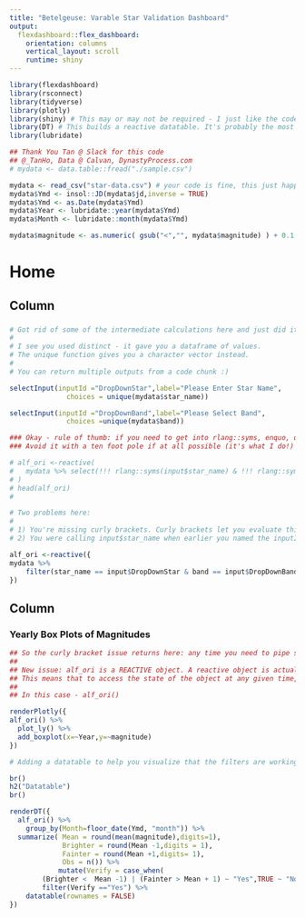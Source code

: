 ---
title: "Betelgeuse: Varable Star Validation Dashboard"
output: 
  flexdashboard::flex_dashboard:
    orientation: columns
    vertical_layout: scroll
    runtime: shiny
---

```{r global, include=FALSE}
library(flexdashboard)
library(rsconnect)
library(tidyverse)
library(plotly)
library(shiny) # This may or may not be required - I just like the code autocomplete
library(DT) # This builds a reactive datatable. It's probably the most common HTML table package.
library(lubridate)
```

```{r}
## Thank You Tan @ Slack for this code
## @_TanHo, Data @ Calvan, DynastyProcess.com
# mydata <- data.table::fread("./sample.csv")

mydata <- read_csv("star-data.csv") # your code is fine, this just happens to point to where I put the file
mydata$Ymd <- insol::JD(mydata$jd,inverse = TRUE)
mydata$Ymd <- as.Date(mydata$Ymd)
mydata$Year <- lubridate::year(mydata$Ymd)
mydata$Month <- lubridate::month(mydata$Ymd)

mydata$magnitude <- as.numeric( gsub("<","", mydata$magnitude) ) + 0.1

```
# Home

## Column {.sidebar}


### 
```{r Select Inputs}

# Got rid of some of the intermediate calculations here and just did it in-line. 
# 
# I see you used distinct - it gave you a dataframe of values.
# The unique function gives you a character vector instead.
# 
# You can return multiple outputs from a code chunk :)

selectInput(inputId ="DropDownStar",label="Please Enter Star Name",
              choices = unique(mydata$star_name))

selectInput(inputId ="DropDownBand",label="Please Select Band",
              choices =unique(mydata$band))

```

```{r}

### Okay - rule of thumb: if you need to get into rlang::syms, enquo, quo etc -  you are probably overcomplicating the problem!
### Avoid it with a ten foot pole if at all possible (it's what I do!) 

# alf_ori <-reactive(
#   mydata %>% select(!!! rlang::syms(input$star_name) & !!! rlang::syms(input$band))
# )
# head(alf_ori)
# 

# Two problems here: 
# 
# 1) You're missing curly brackets. Curly brackets let you evaluate things in a dplyr pipe and feed the end result into the original function, which in this case is the reactive function. 
# 2) You were calling input$star_name when earlier you named the inputID input$DropDownStar! [and DropDownBand!]

alf_ori <-reactive({
mydata %>% 
    filter(star_name == input$DropDownStar & band == input$DropDownBand)
})
```

## Column {data-width=750}

### Yearly Box Plots of Magnitudes

```{r}

## So the curly bracket issue returns here: any time you need to pipe something in the middle of another function, curly is required (in this case, wrapping the renderPlotly.)
## 
## New issue: alf_ori is a REACTIVE object. A reactive object is actually a FUNCTION that outputs a specific object based on other conditions in the app - in this case, based on your input filters. 
## This means that to access the state of the object at any given time, you need to call it as a function - i.e. with brackets after the name. 
## 
## In this case - alf_ori()

renderPlotly({
alf_ori() %>%
  plot_ly() %>%
  add_boxplot(x=~Year,y=~magnitude)
})

# Adding a datatable to help you visualize that the filters are working correctly.

br()
h2("Datatable")
br()

renderDT({
  alf_ori() %>% 
    group_by(Month=floor_date(Ymd, "month")) %>%
  summarize( Mean = round(mean(magnitude),digits=1),
             Brighter = round(Mean -1,digits = 1),
             Fainter = round(Mean +1,digits= 1),
             Obs = n()) %>% 
            mutate(Verify = case_when(
        (Brighter <  Mean -1) | (Fainter > Mean + 1) ~ "Yes",TRUE ~ "No")) %>%
        filter(Verify =="Yes") %>%
    datatable(rownames = FALSE)
})
```

